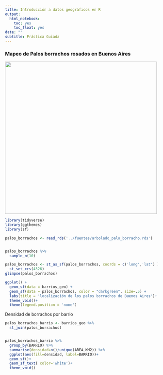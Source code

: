 ```yaml
---
title: Introducción a datos geográficos en R
output:
  html_notebook:
    toc: yes
    toc_float: yes
date: ""
subtitle: Práctica Guiada
---
```




### Mapeo de Palos borrachos rosados en Buenos Aires

![](img/Palo borracho rosado.jpg){width=500}

```r
library(tidyverse)
library(ggthemes)
library(sf)
```


```r
palos_borrachos <- read_rds('../fuentes/arbolado_palo_borracho.rds')


palos_borrachos %>% 
  sample_n(10)
```


```r
palos_borrachos <- st_as_sf(palos_borrachos, coords = c('long','lat') )%>% 
  st_set_crs(4326)
glimpse(palos_borrachos)
```

```r
ggplot() +
  geom_sf(data = barrios_geo) +
  geom_sf(data = palos_borrachos, color = "darkgreen", size=.5) +
  labs(title = 'localización de los palos borrachos de Buenos Aires')+
  theme_void()+
  theme(legend.position = 'none')
```


Densidad de borrachos por barrio

```r
palos_borrachos_barrio <- barrios_geo %>% 
  st_join(palos_borrachos)


palos_borrachos_barrio %>% 
  group_by(BARRIO) %>% 
  summarise(densidad=n()/unique(AREA_KM2)) %>% 
  ggplot(aes(fill=densidad, label=BARRIO))+
  geom_sf()+
  geom_sf_text( color='white')+
  theme_void()
```

